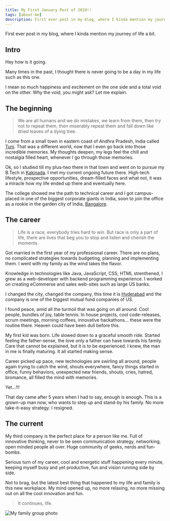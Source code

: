 ```yaml
---
title: My First January Post of 2019!!
tags: [about-me]
description: First ever post in my blog, where I kinda mention my journey of life a bit.
---
```


First ever post in my blog, where I kinda mention my journey of life a bit.

<!--truncate-->

## Intro

Hey how is it going.

Many times in the past, I thought there is never going to be a day in my life such as this one.

I mean so much happiness and excitement on the one side and a total void on the other. Why the void, you might ask? Let me explain.

## The beginning

> We are all humans and we do mistakes, we learn from them, then try not to repeat them, then miserably repeat them and fall down like dried leaves of a dying tree.

I come from a small town in eastern coast of Andhra Pradesh, India called [Tuni](https://en.wikipedia.org/wiki/Tuni). That was a different world, now that I even go back into those incredible memories. My thoughts deepen, my legs feel the chill and nostalgia filled heart, whenever I go through those memories.

Ok, so I studied till my plus-two there in that town and went on to pursue my B.Tech in [Kakinada](https://en.wikipedia.org/wiki/Kakinada). I met my current ongoing future there. High-tech lifestyle, prospective opportunities, dream-filled faces and what not, it was a miracle how my life ended up there and eventually here.

The college showed me the path to technical career and I got campus-placed in one of the biggest corporate giants in India, soon to join the office as a rookie in the garden city of India, [Bangalore](https://en.wikipedia.org/wiki/Bangalore).

## The career

> Life is a race, everybody tries hard to win. But race is only a part of life, there are lives that beg you to stop and listen and cherish the moments.

Got married in the first year of my professional career. There are no plans, no complicated strategies towards budgeting, planning and implementing them. I went with my family as the wind takes the flavor.

Knowledge in technologies like Java, JavaScript, CSS, HTML strenthened, I grew as a web-developer with backend programming experience. I worked on creating eCommerse and sales web-sites such as large US banks.

I changed the city, changed the company, this time it is [Hyderabad](https://en.wikipedia.org/wiki/Hyderabad) and the company is one of the biggest mutual fund companies of US.

I found peace, amid all the turmoil that was going on all around. Cool people, bundles of joy, table tennis. In house projects, cool code-releases, scrum meetings, morning coffees, innovative hackathons... these were the routine there. Heaven could have been dull before this.

My first kid was born. Life slowed down to a graceful smooth ride. Started feeling the father-sense, the love only a father can have towards his family. Care that cannot be explained, but it is to be experienced. I knew, the man in me is finally maturing. It all started making sense.

Career picked up pace, new technologies are swirling all around, people again trying to catch the wind, shouts everywhere, fancy things started in office, funny behaviors, unexpected new friends, shouts, cries, hatred, bromance, all filled the mind with memories.

Yet...!!!

That day came after 5 years when I had to say, enough is enough. This is a grown-up man now, who wants to step up and stand-by his family. No more take-it-easy strategy. I resigned.

## The current

My third company is the perfect place for a person like me. Full of innovative thinking, never to be seen communication strategy, networking, open minded people all over. Huge community of geeks, nerds and fun-bombs.

Serious turn of my career, cool and energetic stuff happening every minute, keeping myself busy and yet productive, fun and vision running side by side.

Not to brag, but the latest best thing that happened to my life and family is this new workplace. My mind opened up, no more relaxing, no more missing out on all the cool innovation and fun.

> It continues, life.

![My family group photo](./images/me-ammu-sowji.jpeg)